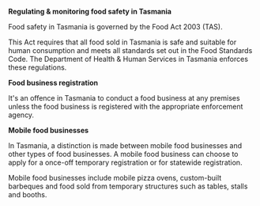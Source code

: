 **Regulating & monitoring food safety in Tasmania**

Food safety in Tasmania is governed by the Food Act 2003 (TAS).

This Act requires that all food sold in Tasmania is safe and suitable for human consumption and meets all standards set out in the Food Standards Code. The Department of Health & Human Services in Tasmania enforces these regulations.

**Food business registration**

It's an offence in Tasmania to conduct a food business at any premises unless the food business is registered with the appropriate enforcement agency.

**Mobile food businesses**

In Tasmania, a distinction is made between mobile food businesses and other types of food businesses. A mobile food business can choose to apply for a once-off temporary registration or for statewide registration.

Mobile food businesses include mobile pizza ovens, custom-built barbeques and food sold from temporary structures such as tables, stalls and booths.